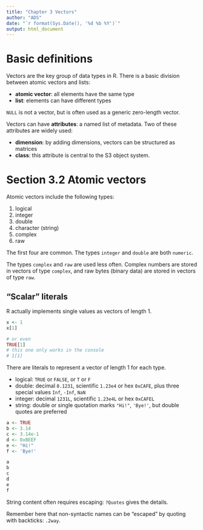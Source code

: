 ```yaml
---
title: "Chapter 3 Vectors"
author: "ADS"
date: "`r format(Sys.Date(), '%d %b %Y')`"
output: html_document
---
```



# Basic definitions

Vectors are the key group of data types in R. There is a basic division between atomic vectors
and lists:

- **atomic vector**: all elements have the same type
- **list**: elements can have different types

`NULL` is not a vector, but is often used as a generic zero-length vector.

Vectors can have **attributes**: a named list of metadata. Two of these attributes are widely used:

- **dimension**: by adding dimensions, vectors can be structured as matrices
- **class**: this attribute is central to the S3 object system.

# Section 3.2 Atomic vectors

Atomic vectors include the following types:

1. logical
2. integer
3. double
4. character (string)
5. complex
6. raw

The first four are common. The types `integer` and `double` are both `numeric`.

The types `complex` and `raw` are used less often. Complex numbers are stored in vectors of type
`complex`, and raw bytes (binary data) are stored in vectors of type `raw`.

## "Scalar" literals

R actually implements single values as vectors of length 1.

```r
x <- 1
x[1]

# or even
TRUE[1]
# this one only works in the console
# 1[1]

```

There are literals to represent a vector of length 1 for each type.

- logical: `TRUE` or `FALSE`, or `T` or `F`
- double: decimal `0.1231`, scientific `1.23e4` or hex `0xCAFE`, 
  plus three special values `Inf`, `-Inf`, `NaN`
- integer: decimal `1231L`, scientific `1.23e4L` or hex `0xCAFEL`
- string: double or single quotation marks `"Hi!"`, `'Bye!'`, but double quotes are preferred

```r
a <- TRUE
b <- 3.14
c <- 3.14e-1
d <- 0xBEEF
e <- "Hi!"
f <- 'Bye!'

a
b
c
d
e
f
```

String content often requires escaping: `?Quotes` gives the details.

Remember here that non-syntactic names can be "escaped" by quoting with backticks: `.2way`.
